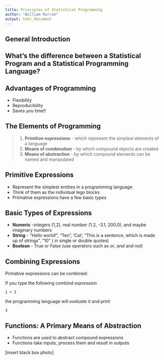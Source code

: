 ```yaml
---
title: Principles of Statistical Programming
author: "William Murrah"
output: html_document
---
```

## General Introduction

## What's the difference between a Statistical Program and a Statistical Programming Language?

## Advantages of Programming

* Flexibility
* Reproducibility
* Saves you time!!

## The Elements of Programming

> 1. **Primitive expressions** - which represent the simplest elements of a language
> 2. **Means of combination** - by which compound objects are created
> 3. **Means of abstraction** - by which compound elements can be named and manipulated


## Primitive Expressions

* Represent the simplest entities in a programming language
* Think of them as the individual lego blocks
* Priimative expressions have a few basic *types*

## Basic Types of Expressions

* **Numeric** -integers (1,2), real number (1.2, -3.1, 200.0), and maybe imaginary numbers
* **String** - "Hello world!", "Ten", 'Cat', "This is a sentence, which is made up of strings", "10" ( in single or double quotes)
* **Boolean** - True or False (use operators such as *or*, *and* and *not*)

## Combining Expressions

Primative expressions can be combined:

If you type the following combind *expression*

```
1 + 2
```
the programming language will *evaluate* it and print

```
3
```

## Functions: A Primary Means of Abstraction 

* Functions are used to abstract compound expressions
* Functions take inputs, process them and result in outputs

[insert black box photo]


```R

```
